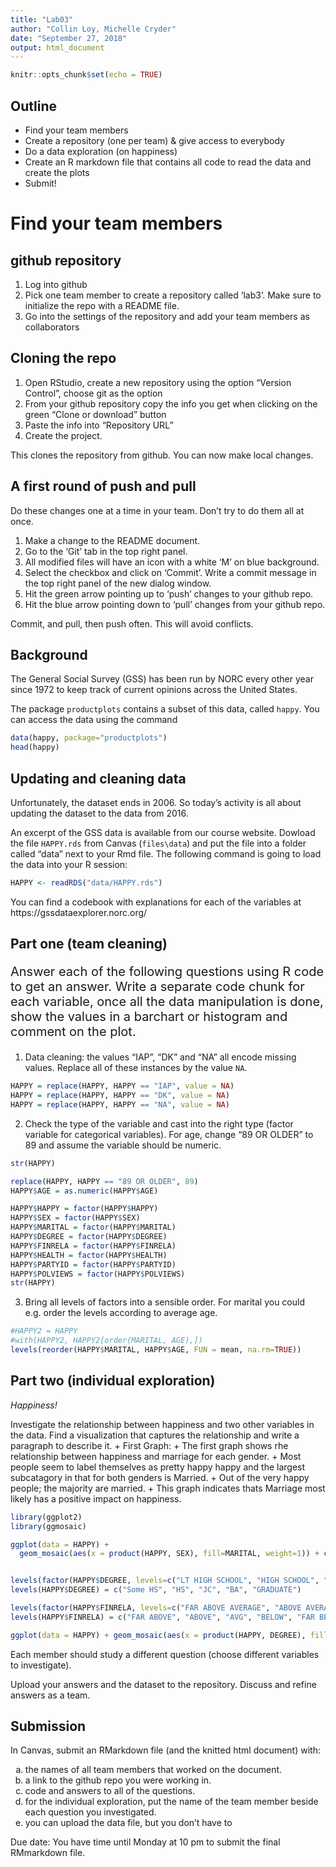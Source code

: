 ```yaml
---
title: "Lab03"
author: "Collin Loy, Michelle Cryder"
date: "September 27, 2018"
output: html_document
---
```


```r
knitr::opts_chunk$set(echo = TRUE)
```

## Outline

- Find your team members
- Create a repository (one per team) & give access to everybody
- Do a data exploration (on happiness)
- Create an R markdown file that contains all code to read the data and create the plots
- Submit!


# Find your team members

## github repository

1. Log into github 
2. Pick one team member to create a repository called 'lab3'. Make sure to initialize the repo with a README file. 
3. Go into the settings of the repository and add your team members as collaborators

## Cloning the repo

1. Open RStudio, create a new repository using the option "Version Control", choose git as the option
2. From your github repository copy  the info you get when clicking on the green "Clone or download" button
3. Paste the info into "Repository URL"
4. Create the project.

This clones the repository from github. You can now make local changes. 

## A first round of push and pull

Do these changes one at a time in your team. Don't try to do them all at once. 

1. Make a change to the README document.
2. Go to the 'Git' tab in the top right panel. 
3. All modified files will have an icon with a white 'M' on blue background.
4. Select the checkbox and click on 'Commit'. Write a commit message in the top right panel of the new dialog window. 
5. Hit the green arrow pointing up to 'push' changes to your github repo.
6. Hit the blue arrow pointing down to 'pull' changes from your github repo.

Commit, and pull, then push often. This will avoid conflicts.

## Background

The General Social Survey (GSS) has been run by NORC every other year since 1972 to keep track of current opinions across the United States. 

The package `productplots` contains a subset of this data, called `happy`.
You can access the data using the command

```r
data(happy, package="productplots")
head(happy)
```

## Updating and cleaning data

Unfortunately, the dataset ends in 2006. So today's activity is all about updating the dataset to the data from 2016.

An excerpt of the GSS data is available from our course website. 
Dowload the file `HAPPY.rds` from Canvas (`files\data`) and put the file into a folder called "data" next to your Rmd file. The following command is going to load the data into your R session:

```r
HAPPY <- readRDS("data/HAPPY.rds")
```

You can find a codebook with explanations for each of the variables at https://gssdataexplorer.norc.org/



## Part one (team cleaning)

<p style="font-size:20px">
Answer each of the following questions using R code to get an answer. 
Write a separate code chunk for each variable, once all the data manipulation is done, show the values in a barchart or histogram and comment on the plot.
</p>

1. Data cleaning: the values "IAP", "DK" and "NA" all encode missing values. Replace all of these instances by the value `NA`. 

```r
HAPPY = replace(HAPPY, HAPPY == "IAP", value = NA)
HAPPY = replace(HAPPY, HAPPY == "DK", value = NA)
HAPPY = replace(HAPPY, HAPPY == "NA", value = NA)
```


2. Check the type of the variable and cast into the right type (factor variable for categorical variables). For age, change "89 OR OLDER" to 89 and assume the variable should be numeric.

```r
str(HAPPY)

replace(HAPPY, HAPPY == "89 OR OLDER", 89)
HAPPY$AGE = as.numeric(HAPPY$AGE)

HAPPY$HAPPY = factor(HAPPY$HAPPY)
HAPPY$SEX = factor(HAPPY$SEX)
HAPPY$MARITAL = factor(HAPPY$MARITAL)
HAPPY$DEGREE = factor(HAPPY$DEGREE)
HAPPY$FINRELA = factor(HAPPY$FINRELA)
HAPPY$HEALTH = factor(HAPPY$HEALTH)
HAPPY$PARTYID = factor(HAPPY$PARTYID)
HAPPY$POLVIEWS = factor(HAPPY$POLVIEWS)
str(HAPPY)
```

3. Bring all levels of factors into a sensible order. For marital you could e.g. order the levels according to average age. 

```r
#HAPPY2 = HAPPY
#with(HAPPY2, HAPPY2[order(MARITAL, AGE),])
levels(reorder(HAPPY$MARITAL, HAPPY$AGE, FUN = mean, na.rm=TRUE))


```
## Part two (individual exploration)

*Happiness!*

Investigate the relationship between happiness and two other variables in the data. Find a visualization that captures the relationship and write a paragraph to describe it. 
  + First Graph: 
    + The first graph shows rhe relationship between happiness and marriage for each gender. 
    + Most people seem to label themselves as pretty happy happy and the largest subcatagory in that for both genders is Married.
    + Out of the very happy people; the majority are married.
    + This graph indicates thats Marriage most likely has a positive impact on happiness.

```r

library(ggplot2)
library(ggmosaic)

ggplot(data = HAPPY) +
  geom_mosaic(aes(x = product(HAPPY, SEX), fill=MARITAL, weight=1)) + coord_flip()


levels(factor(HAPPY$DEGREE, levels=c("LT HIGH SCHOOL", "HIGH SCHOOL", "JUNIOR COLLEGE", "BACHELOR", "GRADUATE")))
levels(HAPPY$DEGREE) = c("Some HS", "HS", "JC", "BA", "GRADUATE")

levels(factor(HAPPY$FINRELA, levels=c("FAR ABOVE AVERAGE", "ABOVE AVERAGE", "AVERAGE", "BELOW AVERAGE", "FAR BELOW AVERAGE")))
levels(HAPPY$FINRELA) = c("FAR ABOVE", "ABOVE", "AVG", "BELOW", "FAR BELOW")

ggplot(data = HAPPY) + geom_mosaic(aes(x = product(HAPPY, DEGREE), fill = FINRELA, weight = 1)) + coord_flip()

```


Each member should study a different question (choose different variables to investigate).

Upload your answers and the dataset to the repository. Discuss and refine answers as a team.

## Submission

In Canvas, submit an RMarkdown file (and the knitted html document) with: 

  a. the names of all team members that worked on the document.
  b. a link to the github repo you were working in.
  c. code and answers to all of the questions.
  d. for the individual exploration, put the name of the team member beside each question you investigated.
  e. you can upload the data file, but you don't have to


Due date: You have time until Monday at 10 pm to submit the final RMmarkdown file.




